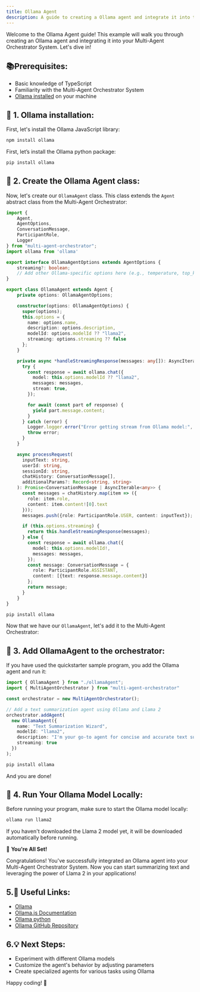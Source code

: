 ```yaml
---
title: Ollama Agent
description: A guide to creating a Ollama agent and integrate it into the Multi-Agent Orchestrator System.
---
```


Welcome to the Ollama Agent guide! This example will walk you through creating an Ollama agent and integrating it into your Multi-Agent Orchestrator System.
Let's dive in!

## 📚Prerequisites:
- Basic knowledge of TypeScript
- Familiarity with the Multi-Agent Orchestrator System
- [Ollama installed](https://ollama.com/download) on your machine


## 💾 1. Ollama installation:



<Tabs syncKey="runtime">
  <TabItem label="Typescript"  icon="seti:typescript" color="blue" >

First, let's install the Ollama JavaScript library:
```bash
npm install ollama
```

  </TabItem>
  <TabItem label="Python" icon="seti:python">

First, let’s install the Ollama python package:
```bash
pip install ollama
```

  </TabItem>
</Tabs>




## 🧬 2. Create the Ollama Agent class:
Now, let's create our `OllamaAgent` class. This class extends the `Agent` abstract class from the Multi-Agent Orchestrator:

<Tabs syncKey="runtime">
  <TabItem label="Typescript"  icon="seti:typescript" color="blue" >

```typescript
import {
    Agent,
    AgentOptions,
    ConversationMessage,
    ParticipantRole,
    Logger
} from "multi-agent-orchestrator";
import ollama from 'ollama'

export interface OllamaAgentOptions extends AgentOptions {
    streaming?: boolean;
    // Add other Ollama-specific options here (e.g., temperature, top_k, top_p)
}

export class OllamaAgent extends Agent {
    private options: OllamaAgentOptions;

    constructor(options: OllamaAgentOptions) {
      super(options);
      this.options = {
        name: options.name,
        description: options.description,
        modelId: options.modelId ?? "llama2",
        streaming: options.streaming ?? false
      };
    }

    private async *handleStreamingResponse(messages: any[]): AsyncIterable<string> {
      try {
        const response = await ollama.chat({
          model: this.options.modelId ?? "llama2",
          messages: messages,
          stream: true,
        });

        for await (const part of response) {
          yield part.message.content;
        }
      } catch (error) {
        Logger.logger.error("Error getting stream from Ollama model:", error);
        throw error;
      }
    }

    async processRequest(
      inputText: string,
      userId: string,
      sessionId: string,
      chatHistory: ConversationMessage[],
      additionalParams?: Record<string, string>
    ): Promise<ConversationMessage | AsyncIterable<any>> {
      const messages = chatHistory.map(item => ({
        role: item.role,
        content: item.content![0].text
      }));
      messages.push({role: ParticipantRole.USER, content: inputText});

      if (this.options.streaming) {
        return this.handleStreamingResponse(messages);
      } else {
        const response = await ollama.chat({
          model: this.options.modelId!,
          messages: messages,
        });
        const message: ConversationMessage = {
          role: ParticipantRole.ASSISTANT,
          content: [{text: response.message.content}]
        };
        return message;
      }
    }
}
```

  </TabItem>
  <TabItem label="Python" icon="seti:python">

```python
pip install ollama
```

  </TabItem>
</Tabs>


Now that we have our `OllamaAgent`, let's add it to the Multi-Agent Orchestrator:


## 🔗 3. Add OllamaAgent to the orchestrator:

If you have used the quickstarter sample program, you add the Ollama agent and run it:


<Tabs syncKey="runtime">
  <TabItem label="Typescript"  icon="seti:typescript" color="blue" >

```typescript
import { OllamaAgent } from "./ollamaAgent";
import { MultiAgentOrchestrator } from "multi-agent-orchestrator"

const orchestrator = new MultiAgentOrchestrator();

// Add a text summarization agent using Ollama and Llama 2
orchestrator.addAgent(
  new OllamaAgent({
    name: "Text Summarization Wizard",
    modelId: "llama2",
    description: "I'm your go-to agent for concise and accurate text summaries!",
    streaming: true
  })
);
```

  </TabItem>
  <TabItem label="Python" icon="seti:python">

```python
pip install ollama
```

  </TabItem>
</Tabs>


And you are done!


## 🏃 4. Run Your Ollama Model Locally:
Before running your program, make sure to start the Ollama model locally:
```bash
ollama run llama2
```
If you haven't downloaded the Llama 2 model yet, it will be downloaded automatically before running.

🎉 **You're All Set!**

Congratulations! You've successfully integrated an Ollama agent into your Multi-Agent Orchestrator System. Now you can start summarizing text and leveraging the power of Llama 2 in your applications!

## 5.🔗 **Useful Links:**

- [Ollama](https://ollama.com/)
- [Ollama.js Documentation](https://github.com/ollama/ollama-js)
- [Ollama python](https://github.com/ollama/ollama-python)
- [Ollama GitHub Repository](https://github.com/ollama)

## 6.💡 **Next Steps:**

- Experiment with different Ollama models
- Customize the agent's behavior by adjusting parameters
- Create specialized agents for various tasks using Ollama

Happy coding! 🚀

